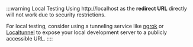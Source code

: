 :::warning Local Testing
Using http://localhost as the **redirect URL** directly will not work due to security restrictions.

For local testing, consider using a tunneling service like [ngrok](https://ngrok.com/) or [Localtunnel](https://theboroer.github.io/localtunnel-www/) to expose your local development server to a publicly accessible URL.
::::